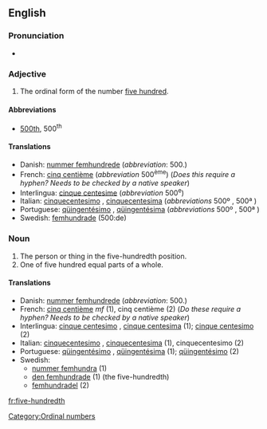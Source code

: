 ==English==

===Pronunciation===
*{{audio|en-us-five-hundredth.ogg|Audio (US)}}

===Adjective===
{{en-adj|sg=[[five]]-[[hundredth]]|-}}

# The ordinal form of the number [[five hundred]].

====Abbreviations====
* [[500th]], 500<sup>th</sup>

====Translations====
*Danish: [[nummer femhundrede]] {{c}} (''abbreviation'': 500.)
*French: [[cinq centième]] (''abbreviation'' 500<sup>ème</sup>) (''Does this require a hyphen?  Needs to be checked by a native speaker'')
*Interlingua: [[cinque centesime]] (''abbreviation'' 500<sup>e</sup>)
*Italian: [[cinquecentesimo]] {{m}}, [[cinquecentesima]] {{f}} (''abbreviations'' 500º {{m}}, 500ª {{f}})
*Portuguese: [[qüingentésimo]] {{m}}, [[qüingentésima]] {{f}} (''abbreviations'' 500º {{m}}, 500ª {{f}})
*Swedish: [[femhundrade]] (500:de)

===Noun===
{{en-noun}}

# The person or thing in the five-hundredth position.
# One of five hundred equal parts of a whole.

====Translations====
{{rfc-trans}}
*Danish: [[nummer femhundrede]] {{c}} (''abbreviation'': 500.)
*French: [[cinq centième]] ''mf'' (1), cinq centième {{m}} (2) (''Do these require a hyphen?  Needs to be checked by a native speaker'')
*Interlingua: [[cinque centesimo]] {{m}}, [[cinque centesima]] {{f}} (1); [[cinque centesimo]] (2)
*Italian: [[cinquecentesimo]] {{m}}, [[cinquecentesima]] {{f}} (1), cinquecentesimo {{m}} (2)
*Portuguese: [[qüingentésimo]] {{m}}, [[qüingentésima]] {{f}} (1); [[qüingentésimo]] {{m}} (2)
*Swedish:
**[[nummer femhundra]] (1)
**[[den femhundrade]] (1) (the five-hundredth)
**[[femhundradel]] (2)

[[Category:Ordinal numbers]]

[[fr:five-hundredth]]